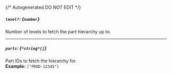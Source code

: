 {/* Autogenerated DO NOT EDIT  */}
##### `level?`: *{`number`}*
Number of levels to fetch the part hierarchy up to.

---
##### `parts`: *{`*string*[]`}*
Part IDs to fetch the hierarchy for.
<br/>
**Example:** `["PROD-12345"]`


